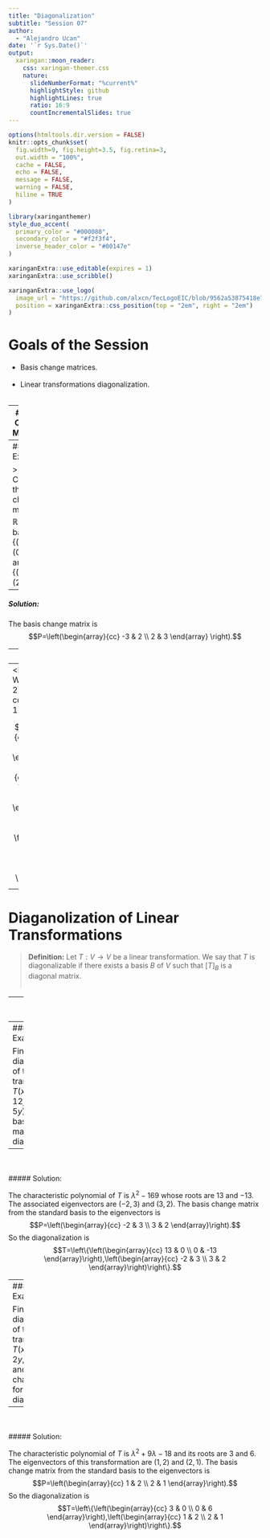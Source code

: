 ```yaml
---
title: "Diagonalization"
subtitle: "Session 07"
author: 
  - "Alejandro Ucan"
date: '`r Sys.Date()`'
output:
  xaringan::moon_reader:
    css: xaringan-themer.css
    nature:
      slideNumberFormat: "%current%"
      highlightStyle: github
      highlightLines: true
      ratio: 16:9
      countIncrementalSlides: true
---
```


```r
options(htmltools.dir.version = FALSE)
knitr::opts_chunk$set(
  fig.width=9, fig.height=3.5, fig.retina=3,
  out.width = "100%",
  cache = FALSE,
  echo = FALSE,
  message = FALSE, 
  warning = FALSE,
  hiline = TRUE
)
```

```r
library(xaringanthemer)
style_duo_accent(
  primary_color = "#000080",
  secondary_color = "#f2f3f4",
  inverse_header_color = "#00147e"
)
```

```r
xaringanExtra::use_editable(expires = 1)
xaringanExtra::use_scribble()
```

```r
xaringanExtra::use_logo(
  image_url = "https://github.com/alxcn/TecLogoEIC/blob/9562a53875418e749a296c85808a19c85fc4be74/IngenieriaCiencias_Horizontal_RGB.png",
  position = xaringanExtra::css_position(top = "2em", right = "2em")
)
```
# Goals of the Session

* Basis change matrices. <br/><br/>
* Linear transformations diagonalization. <br/><br/>

---
# Basis Change Matrices

> Assume we have a vector space $V$ and two bases for $V,$ say $B_1$ and $B_2.$ The basis change matrix from $B_1$ to $B_2$ is the matrix $P$ such that $[v]_{B_2}=P[v]_{B_1}$ for all $v\in V.$

--
##### Example

> Compute the basis change matrix of $\mathbb{R}^2$ with bases $\{(1,0),(0,1)\}$ and $\{(-3,2),(2,3)\}.$
--

##### Solution:
The basis change matrix is $$P=\left(\begin{array}{cc} -3 & 2 \\ 2 & 3 \end{array} \right).$$

---
##### Example

> Compute the basis change matrix of $\mathbb{R}^2$ with bases $\{(1,2),(3,4)\}$ and $\{(1,1),(1,-1)\}.$ <br/><br/>

--
<br/<br/>
Write the basis $\{(1,2),(3,4)\}$ in linear combinations of $\{(1,1),(1,-1)\}:$

$$\left(\begin{array}{cc|cc} 1 & 1 & 1 & 3 \\ 1 & -1 & 2 & 4 \end{array}\right)\sim \left(\begin{array}{cc|cc} 1 & 1 & 1 & 3 \\ 0 & 1 & \frac{-1}{2} & \frac{-1}{2} \end{array}\right)\sim \left(\begin{array}{cc|cc} 1 & 0 & \frac{3}{2} & \frac{7}{2} \\ 0 & 1 & \frac{-1}{2} & \frac{-1}{2} \end{array}\right)$$

---
# Diaganolization of Linear Transformations

> **Definition:** Let $T:V\to V$ be a linear transformation. We say that $T$ is diagonalizable if there exists a basis $B$ of $V$ such that $[T]_B$ is a diagonal matrix. <br/><br/>

--
<br/><br/> 

In the case of matrices, a matrix $A$ is diagonalizable if there exists an invertible matrix $P$ such that $P^{-1}AP$ is diagonal. Then, if the eigenvectors of $A$ form a basis, the basis change matrix from the canonical to the eigenvectors is the matrix that works for diagonalization.

---
##### Example

Find the diagonalization of the transformation $T(x,y)=(5x-12y,-12x-5y)$ and the basis change matrix for the diagonalization.

--
<br/><br/>
##### Solution:

The characteristic polynomial of $T$ is $\lambda^2-169$ whose roots are $13$ and $-13.$ The associated eigenvectors are $(-2,3)$ and $(3,2).$ The basis change matrix from the standard basis to the eigenvectors is $$P=\left(\begin{array}{cc} -2 & 3 \\ 3 & 2 \end{array}\right).$$ So the diagonalization is $$T=\left\{\left(\begin{array}{cc} 13 & 0 \\ 0 & -13 \end{array}\right),\left(\begin{array}{cc} -2 & 3 \\ 3 & 2 \end{array}\right)\right\}.$$

---
##### Example

Find the diagonalization of the transformation $T(x,y)=(7x-2y,2x+2y)$ and the basis change matrix for the diagonalization.
--
<br/><br/>
##### Solution:

The characteristic polynomial of $T$ is $\lambda^2+9\lambda-18$ and its roots are $3$ and $6.$ The eigenvectors of this transformation are $(1,2)$ and $(2,1).$ The basis change matrix from the standard basis to the eigenvectors is $$P=\left(\begin{array}{cc} 1 & 2 \\ 2 & 1 \end{array}\right).$$ So the diagonalization is $$T=\left\{\left(\begin{array}{cc} 3 & 0 \\ 0 & 6 \end{array}\right),\left(\begin{array}{cc} 1 & 2 \\ 2 & 1 \end{array}\right)\right\}.$$

